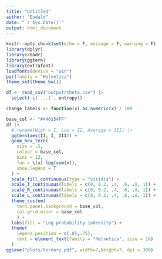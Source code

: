 ```yaml
---
title: "Untitled"
author: "Eudald"
date: "`r Sys.Date()`"
output: html_document
---
```


```r
knitr::opts_chunk$set(echo = F, message = F, warning = F)
library(dplyr)
library(readr)
library(ggtern)
library(extrafont) 
loadfonts(device = "win")
par(family = "Helvetica")
theme_set(theme_bw())
```

```r
df <- read_csv("output/theta.csv") |> 
  select(-c(`...1`, entropy))
```

```r
change_labels <- function(x) as.numeric(x) / 100
```


```r
base_col <- "#440154FF"
df |>
  # rename(High = I, Low = II, Average = III) |> 
  ggtern(aes(II, I, III)) +
  geom_hex_tern(
    size = .5,
    colour = base_col,
    bins = 12,
    fun = \(x) log(sum(x)),
    show.legend = T
  ) +
  scale_fill_continuous(type = "viridis") +
  scale_T_continuous(labels = c(0, 0.2, .4, .6, .8, 1)) +
  scale_R_continuous(labels = c(0, 0.2, .4, .6, .8, 1)) +
  scale_L_continuous(labels = c(0, 0.2, .4, .6, .8, 1)) +
  theme_custom(
    tern.panel.background = base_col, 
    col.grid.minor = base_col
    ) + 
  labs(fill = "Log probability \ndensity") + 
  theme(
    legend.position = c(.85,.75),
    text = element_text(family = "Helvetica", size = 16)
  )
ggsave("plots/ternary.pdf", width=7,height=7, dpi = 300)
```
